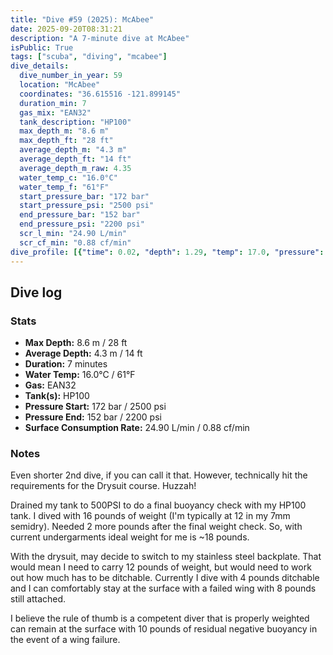 ```yaml
---
title: "Dive #59 (2025): McAbee"
date: 2025-09-20T08:31:21
description: "A 7-minute dive at McAbee"
isPublic: True
tags: ["scuba", "diving", "mcabee"]
dive_details:
  dive_number_in_year: 59
  location: "McAbee"
  coordinates: "36.615516 -121.899145"
  duration_min: 7
  gas_mix: "EAN32"
  tank_description: "HP100"
  max_depth_m: "8.6 m"
  max_depth_ft: "28 ft"
  average_depth_m: "4.3 m"
  average_depth_ft: "14 ft"
  average_depth_m_raw: 4.35
  water_temp_c: "16.0°C"
  water_temp_f: "61°F"
  start_pressure_bar: "172 bar"
  start_pressure_psi: "2500 psi"
  end_pressure_bar: "152 bar"
  end_pressure_psi: "2200 psi"
  scr_l_min: "24.90 L/min"
  scr_cf_min: "0.88 cf/min"
dive_profile: [{"time": 0.02, "depth": 1.29, "temp": 17.0, "pressure": 172.32}, {"time": 0.02, "depth": 0.0, "temp": 17.0, "pressure": 172.32}, {"time": 0.03, "depth": 1.41, "temp": 17.0, "pressure": 172.27}, {"time": 0.08, "depth": 1.64, "temp": 17.0, "pressure": 172.12}, {"time": 0.1, "depth": 1.84, "temp": 17.0, "pressure": 172.07}, {"time": 0.12, "depth": 2.03, "temp": 17.0, "pressure": 172.02}, {"time": 0.13, "depth": 2.19, "temp": 17.0, "pressure": 171.98}, {"time": 0.17, "depth": 2.43, "temp": 17.0, "pressure": 171.88}, {"time": 0.18, "depth": 2.66, "temp": 17.0, "pressure": 171.83}, {"time": 0.2, "depth": 2.79, "temp": 17.0, "pressure": 171.78}, {"time": 0.23, "depth": 3.08, "temp": 17.0, "pressure": 171.68}, {"time": 0.28, "depth": 3.28, "temp": 17.0, "pressure": 171.53}, {"time": 0.3, "depth": 3.55, "temp": 17.0, "pressure": 171.48}, {"time": 0.32, "depth": 3.81, "temp": 17.0, "pressure": 171.43}, {"time": 0.33, "depth": 4.15, "temp": 17.0, "pressure": 171.38}, {"time": 0.35, "depth": 4.48, "temp": 17.0, "pressure": 171.33}, {"time": 0.35, "depth": 0.0, "temp": 17.0, "pressure": 171.33}, {"time": 0.37, "depth": 4.72, "temp": 17.0, "pressure": 171.29}, {"time": 0.38, "depth": 4.93, "temp": 17.0, "pressure": 171.24}, {"time": 0.4, "depth": 5.08, "temp": 17.0, "pressure": 171.19}, {"time": 0.42, "depth": 5.46, "temp": 17.0, "pressure": 171.14}, {"time": 0.43, "depth": 5.8, "temp": 17.0, "pressure": 171.09}, {"time": 0.45, "depth": 6.05, "temp": 17.0, "pressure": 171.04}, {"time": 0.47, "depth": 6.37, "temp": 17.0, "pressure": 170.99}, {"time": 0.48, "depth": 6.63, "temp": 17.0, "pressure": 170.94}, {"time": 0.5, "depth": 6.86, "temp": 17.0, "pressure": 170.89}, {"time": 0.52, "depth": 7.17, "temp": 17.0, "pressure": 170.84}, {"time": 0.53, "depth": 7.38, "temp": 17.0, "pressure": 170.79}, {"time": 0.55, "depth": 7.53, "temp": 17.0, "pressure": 170.74}, {"time": 0.57, "depth": 7.72, "temp": 17.0, "pressure": 170.69}, {"time": 0.58, "depth": 7.92, "temp": 17.0, "pressure": 170.65}, {"time": 0.6, "depth": 8.09, "temp": 17.0, "pressure": 170.6}, {"time": 0.62, "depth": 8.27, "temp": 17.0, "pressure": 170.55}, {"time": 0.63, "depth": 8.43, "temp": 17.0, "pressure": 170.5}, {"time": 0.65, "depth": 8.59, "temp": 17.0, "pressure": 170.45}, {"time": 0.68, "depth": 8.57, "temp": 17.0, "pressure": 170.35}, {"time": 0.72, "depth": 8.41, "temp": 17.0, "pressure": 170.25}, {"time": 0.73, "depth": 8.27, "temp": 17.0, "pressure": 170.2}, {"time": 0.75, "depth": 8.18, "temp": 17.0, "pressure": 170.15}, {"time": 0.77, "depth": 8.11, "temp": 17.0, "pressure": 170.1}, {"time": 0.87, "depth": 8.07, "temp": 17.0, "pressure": 169.81}, {"time": 0.88, "depth": 8.08, "temp": 17.0, "pressure": 169.76}, {"time": 0.9, "depth": 8.0, "temp": 17.0, "pressure": 169.71}, {"time": 0.93, "depth": 7.89, "temp": 16.0, "pressure": 169.61}, {"time": 0.95, "depth": 7.76, "temp": 16.0, "pressure": 169.56}, {"time": 0.97, "depth": 7.75, "temp": 16.0, "pressure": 169.51}, {"time": 0.98, "depth": 7.9, "temp": 16.0, "pressure": 169.46}, {"time": 1.1, "depth": 7.77, "temp": 16.0, "pressure": 169.12}, {"time": 1.12, "depth": 7.61, "temp": 16.0, "pressure": 169.07}, {"time": 1.17, "depth": 7.71, "temp": 16.0, "pressure": 168.92}, {"time": 1.18, "depth": 7.93, "temp": 16.0, "pressure": 168.87}, {"time": 1.2, "depth": 8.03, "temp": 16.0, "pressure": 168.82}, {"time": 1.23, "depth": 8.11, "temp": 16.0, "pressure": 168.72}, {"time": 1.28, "depth": 8.03, "temp": 16.0, "pressure": 168.58}, {"time": 1.32, "depth": 7.92, "temp": 16.0, "pressure": 168.48}, {"time": 1.37, "depth": 8.01, "temp": 16.0, "pressure": 168.33}, {"time": 1.43, "depth": 7.83, "temp": 16.0, "pressure": 168.13}, {"time": 1.45, "depth": 7.73, "temp": 16.0, "pressure": 168.08}, {"time": 1.52, "depth": 7.83, "temp": 16.0, "pressure": 167.89}, {"time": 1.53, "depth": 7.96, "temp": 16.0, "pressure": 167.84}, {"time": 1.55, "depth": 7.83, "temp": 16.0, "pressure": 167.79}, {"time": 1.58, "depth": 7.61, "temp": 16.0, "pressure": 167.69}, {"time": 1.63, "depth": 7.5, "temp": 16.0, "pressure": 167.54}, {"time": 1.67, "depth": 7.61, "temp": 16.0, "pressure": 167.44}, {"time": 1.68, "depth": 7.66, "temp": 16.0, "pressure": 167.39}, {"time": 1.72, "depth": 7.79, "temp": 16.0, "pressure": 167.3}, {"time": 1.77, "depth": 7.89, "temp": 16.0, "pressure": 167.15}, {"time": 1.78, "depth": 7.95, "temp": 16.0, "pressure": 167.1}, {"time": 1.8, "depth": 8.04, "temp": 16.0, "pressure": 167.05}, {"time": 1.85, "depth": 7.93, "temp": 16.0, "pressure": 166.9}, {"time": 1.87, "depth": 7.89, "temp": 16.0, "pressure": 166.85}, {"time": 1.88, "depth": 7.96, "temp": 16.0, "pressure": 166.8}, {"time": 1.95, "depth": 7.9, "temp": 16.0, "pressure": 166.61}, {"time": 1.97, "depth": 7.78, "temp": 16.0, "pressure": 166.56}, {"time": 1.98, "depth": 7.7, "temp": 16.0, "pressure": 166.51}, {"time": 2.0, "depth": 7.54, "temp": 16.0, "pressure": 166.46}, {"time": 2.03, "depth": 7.45, "temp": 16.0, "pressure": 166.36}, {"time": 2.05, "depth": 7.41, "temp": 16.0, "pressure": 166.31}, {"time": 2.13, "depth": 7.29, "temp": 16.0, "pressure": 166.07}, {"time": 2.17, "depth": 7.08, "temp": 16.0, "pressure": 165.97}, {"time": 2.2, "depth": 6.98, "temp": 16.0, "pressure": 165.87}, {"time": 2.22, "depth": 6.96, "temp": 16.0, "pressure": 165.82}, {"time": 2.27, "depth": 7.01, "temp": 16.0, "pressure": 165.67}, {"time": 2.28, "depth": 7.04, "temp": 16.0, "pressure": 165.62}, {"time": 2.3, "depth": 7.0, "temp": 16.0, "pressure": 165.57}, {"time": 2.32, "depth": 6.92, "temp": 16.0, "pressure": 165.52}, {"time": 2.4, "depth": 7.1, "temp": 16.0, "pressure": 165.28}, {"time": 2.48, "depth": 6.95, "temp": 16.0, "pressure": 165.03}, {"time": 2.5, "depth": 6.87, "temp": 16.0, "pressure": 164.98}, {"time": 2.52, "depth": 6.8, "temp": 16.0, "pressure": 164.93}, {"time": 2.53, "depth": 6.8, "temp": 16.0, "pressure": 164.88}, {"time": 2.6, "depth": 6.68, "temp": 16.0, "pressure": 164.69}, {"time": 2.62, "depth": 6.65, "temp": 16.0, "pressure": 164.64}, {"time": 2.72, "depth": 6.55, "temp": 16.0, "pressure": 164.34}, {"time": 2.78, "depth": 6.57, "temp": 16.0, "pressure": 164.14}, {"time": 2.85, "depth": 6.54, "temp": 16.0, "pressure": 163.95}, {"time": 2.87, "depth": 6.56, "temp": 16.0, "pressure": 163.9}, {"time": 2.9, "depth": 6.67, "temp": 16.0, "pressure": 163.8}, {"time": 2.92, "depth": 6.72, "temp": 16.0, "pressure": 163.75}, {"time": 2.93, "depth": 6.78, "temp": 16.0, "pressure": 163.7}, {"time": 2.97, "depth": 6.87, "temp": 16.0, "pressure": 163.6}, {"time": 2.98, "depth": 6.81, "temp": 16.0, "pressure": 163.55}, {"time": 3.02, "depth": 6.87, "temp": 16.0, "pressure": 163.46}, {"time": 3.05, "depth": 6.88, "temp": 16.0, "pressure": 163.36}, {"time": 3.12, "depth": 6.79, "temp": 16.0, "pressure": 163.16}, {"time": 3.13, "depth": 6.93, "temp": 16.0, "pressure": 163.11}, {"time": 3.15, "depth": 6.84, "temp": 16.0, "pressure": 163.06}, {"time": 3.2, "depth": 6.69, "temp": 16.0, "pressure": 162.91}, {"time": 3.25, "depth": 6.71, "temp": 16.0, "pressure": 162.77}, {"time": 3.32, "depth": 6.7, "temp": 16.0, "pressure": 162.57}, {"time": 3.38, "depth": 6.74, "temp": 16.0, "pressure": 162.37}, {"time": 3.42, "depth": 6.8, "temp": 16.0, "pressure": 162.27}, {"time": 3.48, "depth": 6.69, "temp": 16.0, "pressure": 162.08}, {"time": 3.75, "depth": 6.51, "temp": 16.0, "pressure": 161.29}, {"time": 3.78, "depth": 6.39, "temp": 16.0, "pressure": 161.19}, {"time": 3.8, "depth": 6.4, "temp": 16.0, "pressure": 161.14}, {"time": 3.83, "depth": 6.36, "temp": 16.0, "pressure": 161.04}, {"time": 3.88, "depth": 6.24, "temp": 16.0, "pressure": 160.89}, {"time": 3.9, "depth": 6.28, "temp": 16.0, "pressure": 160.85}, {"time": 3.92, "depth": 6.37, "temp": 16.0, "pressure": 160.8}, {"time": 3.93, "depth": 6.45, "temp": 16.0, "pressure": 160.75}, {"time": 3.95, "depth": 6.61, "temp": 16.0, "pressure": 160.7}, {"time": 4.0, "depth": 6.48, "temp": 16.0, "pressure": 160.55}, {"time": 4.02, "depth": 6.38, "temp": 16.0, "pressure": 160.5}, {"time": 4.05, "depth": 6.23, "temp": 16.0, "pressure": 160.4}, {"time": 4.1, "depth": 6.3, "temp": 16.0, "pressure": 160.25}, {"time": 4.12, "depth": 6.33, "temp": 16.0, "pressure": 160.2}, {"time": 4.17, "depth": 6.21, "temp": 16.0, "pressure": 160.06}, {"time": 4.18, "depth": 6.1, "temp": 16.0, "pressure": 160.01}, {"time": 4.2, "depth": 5.94, "temp": 16.0, "pressure": 159.96}, {"time": 4.25, "depth": 5.98, "temp": 16.0, "pressure": 159.81}, {"time": 4.27, "depth": 6.11, "temp": 16.0, "pressure": 159.76}, {"time": 4.28, "depth": 6.3, "temp": 16.0, "pressure": 159.71}, {"time": 4.33, "depth": 6.22, "temp": 16.0, "pressure": 159.56}, {"time": 4.35, "depth": 6.13, "temp": 16.0, "pressure": 159.52}, {"time": 4.37, "depth": 6.01, "temp": 16.0, "pressure": 159.47}, {"time": 4.4, "depth": 5.86, "temp": 16.0, "pressure": 159.37}, {"time": 4.6, "depth": 5.97, "temp": 16.0, "pressure": 158.78}, {"time": 4.62, "depth": 5.87, "temp": 16.0, "pressure": 158.73}, {"time": 4.65, "depth": 5.71, "temp": 16.0, "pressure": 158.63}, {"time": 4.68, "depth": 5.64, "temp": 16.0, "pressure": 158.53}, {"time": 4.72, "depth": 5.69, "temp": 16.0, "pressure": 158.43}, {"time": 4.77, "depth": 5.61, "temp": 16.0, "pressure": 158.28}, {"time": 4.78, "depth": 5.56, "temp": 16.0, "pressure": 158.23}, {"time": 4.85, "depth": 5.71, "temp": 16.0, "pressure": 158.04}, {"time": 4.92, "depth": 5.62, "temp": 16.0, "pressure": 157.84}, {"time": 4.93, "depth": 5.5, "temp": 16.0, "pressure": 157.79}, {"time": 4.97, "depth": 5.65, "temp": 16.0, "pressure": 157.69}, {"time": 4.98, "depth": 5.83, "temp": 16.0, "pressure": 157.64}, {"time": 5.02, "depth": 5.65, "temp": 16.0, "pressure": 157.55}, {"time": 5.03, "depth": 5.54, "temp": 16.0, "pressure": 157.5}, {"time": 5.05, "depth": 5.38, "temp": 16.0, "pressure": 157.45}, {"time": 5.07, "depth": 5.2, "temp": 16.0, "pressure": 157.4}, {"time": 5.08, "depth": 5.07, "temp": 16.0, "pressure": 157.35}, {"time": 5.1, "depth": 5.07, "temp": 16.0, "pressure": 157.3}, {"time": 5.13, "depth": 5.17, "temp": 16.0, "pressure": 157.2}, {"time": 5.17, "depth": 5.29, "temp": 16.0, "pressure": 157.1}, {"time": 5.3, "depth": 5.26, "temp": 17.0, "pressure": 156.71}, {"time": 5.32, "depth": 5.22, "temp": 17.0, "pressure": 156.66}, {"time": 5.33, "depth": 5.18, "temp": 17.0, "pressure": 156.61}, {"time": 5.35, "depth": 5.1, "temp": 17.0, "pressure": 156.56}, {"time": 5.37, "depth": 5.04, "temp": 17.0, "pressure": 156.51}, {"time": 5.38, "depth": 4.93, "temp": 17.0, "pressure": 156.46}, {"time": 5.4, "depth": 4.96, "temp": 17.0, "pressure": 156.41}, {"time": 5.47, "depth": 5.08, "temp": 17.0, "pressure": 156.22}, {"time": 5.48, "depth": 5.21, "temp": 17.0, "pressure": 156.17}, {"time": 5.5, "depth": 5.37, "temp": 17.0, "pressure": 156.12}, {"time": 5.52, "depth": 5.53, "temp": 17.0, "pressure": 156.07}, {"time": 5.53, "depth": 5.65, "temp": 17.0, "pressure": 156.02}, {"time": 5.55, "depth": 5.71, "temp": 17.0, "pressure": 155.97}, {"time": 5.62, "depth": 5.59, "temp": 17.0, "pressure": 155.77}, {"time": 5.63, "depth": 5.52, "temp": 17.0, "pressure": 155.72}, {"time": 5.65, "depth": 5.45, "temp": 17.0, "pressure": 155.67}, {"time": 5.67, "depth": 5.37, "temp": 17.0, "pressure": 155.62}, {"time": 5.68, "depth": 5.32, "temp": 17.0, "pressure": 155.58}, {"time": 5.7, "depth": 5.25, "temp": 17.0, "pressure": 155.53}, {"time": 5.72, "depth": 5.01, "temp": 17.0, "pressure": 155.48}, {"time": 5.73, "depth": 4.88, "temp": 17.0, "pressure": 155.43}, {"time": 5.75, "depth": 4.68, "temp": 17.0, "pressure": 155.38}, {"time": 5.78, "depth": 4.54, "temp": 17.0, "pressure": 155.28}, {"time": 5.82, "depth": 4.78, "temp": 17.0, "pressure": 155.18}, {"time": 5.85, "depth": 4.96, "temp": 17.0, "pressure": 155.08}, {"time": 5.92, "depth": 4.84, "temp": 17.0, "pressure": 154.89}, {"time": 6.0, "depth": 4.68, "temp": 17.0, "pressure": 154.64}, {"time": 6.03, "depth": 4.54, "temp": 17.0, "pressure": 154.54}, {"time": 6.08, "depth": 4.43, "temp": 17.0, "pressure": 154.39}, {"time": 6.12, "depth": 4.4, "temp": 17.0, "pressure": 154.3}, {"time": 6.13, "depth": 4.29, "temp": 17.0, "pressure": 154.25}, {"time": 6.15, "depth": 4.14, "temp": 17.0, "pressure": 154.2}, {"time": 6.17, "depth": 3.99, "temp": 17.0, "pressure": 154.15}, {"time": 6.2, "depth": 4.12, "temp": 17.0, "pressure": 154.05}, {"time": 6.22, "depth": 4.27, "temp": 17.0, "pressure": 154.0}, {"time": 6.23, "depth": 4.4, "temp": 17.0, "pressure": 153.95}, {"time": 6.25, "depth": 4.44, "temp": 17.0, "pressure": 153.9}, {"time": 6.27, "depth": 4.52, "temp": 17.0, "pressure": 153.85}, {"time": 6.28, "depth": 4.34, "temp": 17.0, "pressure": 153.8}, {"time": 6.32, "depth": 4.23, "temp": 17.0, "pressure": 153.7}, {"time": 6.37, "depth": 4.32, "temp": 17.0, "pressure": 153.56}, {"time": 6.4, "depth": 4.24, "temp": 17.0, "pressure": 153.46}, {"time": 6.43, "depth": 4.08, "temp": 17.0, "pressure": 153.36}, {"time": 6.45, "depth": 3.93, "temp": 17.0, "pressure": 153.31}, {"time": 6.47, "depth": 3.76, "temp": 17.0, "pressure": 153.26}, {"time": 6.53, "depth": 3.98, "temp": 17.0, "pressure": 153.06}, {"time": 6.55, "depth": 4.18, "temp": 17.0, "pressure": 153.01}, {"time": 6.57, "depth": 4.33, "temp": 17.0, "pressure": 152.97}, {"time": 6.65, "depth": 4.1, "temp": 17.0, "pressure": 152.72}, {"time": 6.68, "depth": 3.98, "temp": 17.0, "pressure": 152.62}, {"time": 6.7, "depth": 3.91, "temp": 17.0, "pressure": 152.57}, {"time": 6.72, "depth": 3.84, "temp": 17.0, "pressure": 152.52}, {"time": 6.73, "depth": 3.76, "temp": 17.0, "pressure": 152.47}, {"time": 6.75, "depth": 3.6, "temp": 17.0, "pressure": 152.42}, {"time": 6.77, "depth": 3.5, "temp": 17.0, "pressure": 152.37}, {"time": 6.78, "depth": 3.46, "temp": 17.0, "pressure": 152.33}, {"time": 6.82, "depth": 3.26, "temp": 17.0, "pressure": 152.23}, {"time": 6.83, "depth": 3.11, "temp": 17.0, "pressure": 152.18}, {"time": 6.87, "depth": 2.89, "temp": 17.0, "pressure": 152.08}, {"time": 6.88, "depth": 2.73, "temp": 17.0, "pressure": 152.03}, {"time": 6.9, "depth": 2.32, "temp": 17.0, "pressure": 151.98}, {"time": 6.92, "depth": 2.1, "temp": 17.0, "pressure": 151.93}, {"time": 6.93, "depth": 1.86, "temp": 17.0, "pressure": 151.88}, {"time": 6.95, "depth": 1.76, "temp": 17.0, "pressure": 151.83}, {"time": 6.97, "depth": 1.52, "temp": 17.0, "pressure": 151.78}, {"time": 6.98, "depth": 1.21, "temp": 17.0, "pressure": 151.73}, {"time": 7.0, "depth": 0.83, "temp": 17.0, "pressure": 151.69}]
---
```



## Dive log

<DiveChart frontmatter={frontmatter} />

### Stats

- **Max Depth:** 8.6 m / 28 ft
- **Average Depth:** 4.3 m / 14 ft
- **Duration:** 7 minutes
- **Water Temp:** 16.0°C / 61°F
- **Gas:** EAN32
- **Tank(s):** HP100
- **Pressure Start:** 172 bar / 2500 psi
- **Pressure End:** 152 bar / 2200 psi
- **Surface Consumption Rate:** 24.90 L/min / 0.88 cf/min

### Notes

Even shorter 2nd dive, if you can call it that. However, technically hit the requirements for the Drysuit course. Huzzah!

Drained my tank to 500PSI to do a final buoyancy check with my HP100 tank. I dived with 16 pounds of weight (I'm typically at 12 in my 7mm semidry). Needed 2 more pounds after the final weight check. So, with current undergarments ideal weight for me is ~18 pounds.

With the drysuit, may decide to switch to my stainless steel backplate. That would mean I need to carry 12 pounds of weight, but would need to work out how much has to be ditchable. Currently I dive with 4 pounds ditchable and I can comfortably stay at the surface with a failed wing with 8 pounds still attached.

I believe the rule of thumb is a competent diver that is properly weighted can remain at the surface with 10 pounds of residual negative buoyancy in the event of a wing failure.
